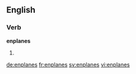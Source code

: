 
==English==

===Verb===
'''enplanes'''

# {{en-third-person singular of|enplane}}

[[de:enplanes]]
[[fr:enplanes]]
[[sv:enplanes]]
[[vi:enplanes]]